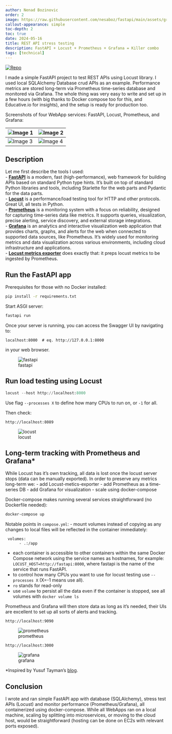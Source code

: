 ```yaml
---
author: Nenad Bozinovic
order: 2
image: https://raw.githubusercontent.com/nesaboz/fastapi/main/assets/grafana.png
callout-appearance: simple
toc-depth: 2
toc: true
date: 2024-05-16
title: REST API stress testing
description: FastAPI + Locust + Prometheus + Grafana = Killer combo
tags: [technical]
---
```


<p align="left">
  <a href="https://github.com/nesaboz/FastAPI">
    <img src="https://badgen.net/badge/icon/GitHub?icon=github&label" alt="Repo">
  </a>
</p>


I made a simple FastAPI project to test REST APIs using Locust library. I used local SQLAlchemy Database crud APIs as an example. Performance metrics are stored long-term via Prometheus time-series database and monitored via Grafana. The whole thing was very easy to write and set up in a few hours (with big thanks to Docker compose too for this, and Educative.io for insights), and the setup is ready for production too.

Screenshots of four WebApp services: FastAPI, Locust, Prometheus, and Grafana:

| ![Image 1](https://raw.githubusercontent.com/nesaboz/fastapi/main/assets/fastapi.png) | ![Image 2](https://raw.githubusercontent.com/nesaboz/fastapi/main/assets/locust.png) |
|-------------------------------|-------------------------------|
| ![Image 3](https://raw.githubusercontent.com/nesaboz/fastapi/main/assets/prometheus.png) | ![Image 4](https://raw.githubusercontent.com/nesaboz/fastapi/main/assets/grafana.png) |


## Description 

Let me first describe the tools I used:  
- **[FastAPI](https://fastapi.tiangolo.com)** is a modern, fast (high-performance), web framework for building APIs based on standard Python type hints. It's built on top of standard Python libraries and tools, including Starlette for the web parts and Pydantic for the data parts.    
- **[Locust](https://locust.io)** is a performance/load testing tool for HTTP and other protocols. Great UI, all tests in Python.  
- **[Prometheus](https://prometheus.io)** is a monitoring system with a focus on reliability, designed for capturing time-series data like metrics. It supports queries, visualization, precise alerting, service discovery, and external storage integrations.   
- **[Grafana](https://grafana.com)** is an analytics and interactive visualization web application that provides charts, graphs, and alerts for the web when connected to supported data sources, like Prometheus. It's widely used for monitoring metrics and data visualization across various environments, including cloud infrastructure and applications.  
- **[Locust metrics exporter](https://github.com/ContainerSolutions/locust_exporter)** does exactly that: it preps locust metrics to be ingested by Prometheus.

## Run the FastAPI app

Prerequisites for those with no Docker installed:
```bash
pip install -r requirements.txt
```

Start ASGI server:
```bash
fastapi run
```

Once your server is running, you can access the Swagger UI by navigating to:
```url
localhost:8000  # eq. http://127.0.0.1:8000
```
in your web browser.

![fastapi](https://raw.githubusercontent.com/nesaboz/fastapi/main/assets/fastapi.png)


## Run load testing using Locust

```python
locust --host http://localhost:8000
```
Use flag  `--processes X` to define how many CPUs to run on, or `-1` for all.

Then check:
```url
http://localhost:8089
```

![locust](https://raw.githubusercontent.com/nesaboz/fastapi/main/assets/locust.png)

## Long-term tracking with Prometheus and Grafana*

While Locust has it's own tracking, all data is lost once the locust server stops (data can be manually exported). In order to preserve any metrics long-term we:
- add Locust-metics-exporter
- add Prometheus as a time-series DB
- add Grafana for visualization
- scale using docker-compose

Docker-compose makes running several services straightforward (no Dockerfile needed):
```bash
docker-compose up
```

Notable points in `compose.yml`:
- mount volumes instead of copying as any changes to local files will be reflected in the container immediately:
```
 volumes:
      - .:/app
```
- each container is accessible to other containers within the same Docker Compose network using the service names as hostnames, for example:
`LOCUST_HOST=http://fastapi:8000`, where fastapi is the name of the service that runs FastAPI.
- to control how many CPUs you want to use for locust testing use `--processes X` (X=-1 means use all).
- `ro` stands for read-only
- use `volume` to persist all the data even if the container is stopped, see all volumes with `docker volume ls`

Prometheus and Grafana will then store data as long as it's needed, their UIs are excellent to set up all sorts of alerts and tracking.

```url
http://localhost:9090
```

![prometheus](https://raw.githubusercontent.com/nesaboz/fastapi/main/assets/prometheus.png)

```url
http://localhost:3000
```
![grafana](https://raw.githubusercontent.com/nesaboz/fastapi/main/assets/grafana.png)

*Inspired by Yusuf Tayman's [blog](https://medium.com/devopsturkiye/locust-real-time-monitoring-with-grafana-66654bb4b32).

## Conclusion

I wrote and ran simple FastAPI app with database (SQLAlchemy), stress test APIs (Locust) and monitor performance (Prometheus/Grafana), all containerized using docker-compose. While all WebApps ran on a local machine, scaling by splitting into microservices, or moving to the cloud host, would be straightforward (hosting can be done on EC2s with relevant ports exposed).
